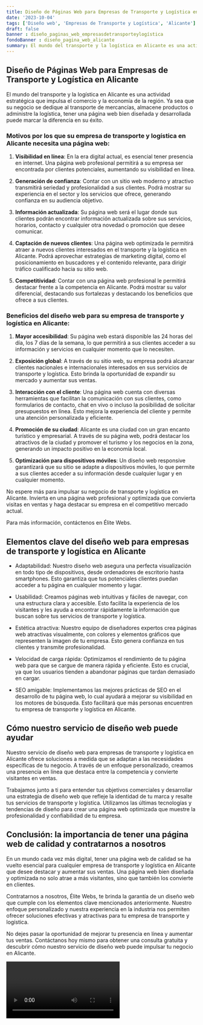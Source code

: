 ```yaml
---
title: Diseño de Páginas Web para Empresas de Transporte y Logística en Alicante
date: '2023-10-04'
tags: ['Diseño web', 'Empresas de Transporte y Logística', 'Alicante']
draft: false
banner : diseño_paginas_web_empresasdetransporteylogística
fondoBanner : diseño_pagina_web_alicante
summary: El mundo del transporte y la logística en Alicante es una actividad estratégica que impulsa el comercio y la economía de la región. Ya sea que su negocio se dedique al transporte de mercancías, almacene productos o administre la logística, tener una página web bien diseñada y desarrollada puede marcar la diferencia en su éxito.
---
```


## **Diseño de Páginas Web para Empresas de Transporte y Logística en Alicante**

El mundo del transporte y la logística en Alicante es una actividad estratégica que impulsa el comercio y la economía de la región. Ya sea que su negocio se dedique al transporte de mercancías, almacene productos o administre la logística, tener una página web bien diseñada y desarrollada puede marcar la diferencia en su éxito.

### **Motivos por los que su empresa de transporte y logística en Alicante necesita una página web:**

1. **Visibilidad en línea**: En la era digital actual, es esencial tener presencia en internet. Una página web profesional permitirá a su empresa ser encontrada por clientes potenciales, aumentando su visibilidad en línea.

2. **Generación de confianza**: Contar con un sitio web moderno y atractivo transmitirá seriedad y profesionalidad a sus clientes. Podrá mostrar su experiencia en el sector y los servicios que ofrece, generando confianza en su audiencia objetivo.

3. **Información actualizada**: Su página web será el lugar donde sus clientes podrán encontrar información actualizada sobre sus servicios, horarios, contacto y cualquier otra novedad o promoción que desee comunicar.

4. **Captación de nuevos clientes**: Una página web optimizada le permitirá atraer a nuevos clientes interesados en el transporte y la logística en Alicante. Podrá aprovechar estrategias de marketing digital, como el posicionamiento en buscadores y el contenido relevante, para dirigir tráfico cualificado hacia su sitio web.

5. **Competitividad**: Contar con una página web profesional le permitirá destacar frente a la competencia en Alicante. Podrá mostrar su valor diferencial, destacando sus fortalezas y destacando los beneficios que ofrece a sus clientes.

### **Beneficios del diseño web para su empresa de transporte y logística en Alicante:**

1. **Mayor accesibilidad**: Su página web estará disponible las 24 horas del día, los 7 días de la semana, lo que permitirá a sus clientes acceder a su información y servicios en cualquier momento que lo necesiten.

2. **Exposición global**: A través de su sitio web, su empresa podrá alcanzar clientes nacionales e internacionales interesados en sus servicios de transporte y logística. Esto brinda la oportunidad de expandir su mercado y aumentar sus ventas.

3. **Interacción con el cliente**: Una página web cuenta con diversas herramientas que facilitan la comunicación con sus clientes, como formularios de contacto, chat en vivo o incluso la posibilidad de solicitar presupuestos en línea. Esto mejora la experiencia del cliente y permite una atención personalizada y eficiente.

4. **Promoción de su ciudad**: Alicante es una ciudad con un gran encanto turístico y empresarial. A través de su página web, podrá destacar los atractivos de la ciudad y promover el turismo y los negocios en la zona, generando un impacto positivo en la economía local.

5. **Optimización para dispositivos móviles**: Un diseño web responsive garantizará que su sitio se adapte a dispositivos móviles, lo que permite a sus clientes acceder a su información desde cualquier lugar y en cualquier momento.

No espere más para impulsar su negocio de transporte y logística en Alicante. Invierta en una página web profesional y optimizada que convierta visitas en ventas y haga destacar su empresa en el competitivo mercado actual.

Para más información, contáctenos en Élite Webs.

<GifSeo />

<Cta />

## Elementos clave del diseño web para empresas de transporte y logística en Alicante

- Adaptabilidad: Nuestro diseño web asegura una perfecta visualización en todo tipo de dispositivos, desde ordenadores de escritorio hasta smartphones. Esto garantiza que tus potenciales clientes puedan acceder a tu página en cualquier momento y lugar.

- Usabilidad: Creamos páginas web intuitivas y fáciles de navegar, con una estructura clara y accesible. Esto facilita la experiencia de los visitantes y les ayuda a encontrar rápidamente la información que buscan sobre tus servicios de transporte y logística.

- Estética atractiva: Nuestro equipo de diseñadores expertos crea páginas web atractivas visualmente, con colores y elementos gráficos que representen la imagen de tu empresa. Esto genera confianza en tus clientes y transmite profesionalidad.

- Velocidad de carga rápida: Optimizamos el rendimiento de tu página web para que se cargue de manera rápida y eficiente. Esto es crucial, ya que los usuarios tienden a abandonar páginas que tardan demasiado en cargar.

- SEO amigable: Implementamos las mejores prácticas de SEO en el desarrollo de tu página web, lo cual ayudará a mejorar su visibilidad en los motores de búsqueda. Esto facilitará que más personas encuentren tu empresa de transporte y logística en Alicante.

## Cómo nuestro servicio de diseño web puede ayudar

Nuestro servicio de diseño web para empresas de transporte y logística en Alicante ofrece soluciones a medida que se adaptan a las necesidades específicas de tu negocio. A través de un enfoque personalizado, creamos una presencia en línea que destaca entre la competencia y convierte visitantes en ventas.

Trabajamos junto a ti para entender tus objetivos comerciales y desarrollar una estrategia de diseño web que refleje la identidad de tu marca y resalte tus servicios de transporte y logística. Utilizamos las últimas tecnologías y tendencias de diseño para crear una página web optimizada que muestre la profesionalidad y confiabilidad de tu empresa.

## Conclusión: la importancia de tener una página web de calidad y contratarnos a nosotros

En un mundo cada vez más digital, tener una página web de calidad se ha vuelto esencial para cualquier empresa de transporte y logística en Alicante que desee destacar y aumentar sus ventas. Una página web bien diseñada y optimizada no solo atrae a más visitantes, sino que también los convierte en clientes.

Contratarnos a nosotros, Élite Webs, te brinda la garantía de un diseño web que cumple con los elementos clave mencionados anteriormente. Nuestro enfoque personalizado y nuestra experiencia en la industria nos permiten ofrecer soluciones efectivas y atractivas para tu empresa de transporte y logística.

No dejes pasar la oportunidad de mejorar tu presencia en línea y aumentar tus ventas. Contáctanos hoy mismo para obtener una consulta gratuita y descubrir cómo nuestro servicio de diseño web puede impulsar tu negocio en Alicante.

<Video />

<CtaBot job='Empresas de Transporte y Logística' city='Alicante'/>

<Gmaps query='Alicante+españa+maps' />